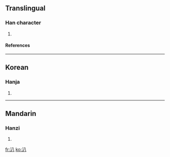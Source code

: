 ==Translingual==
===Han character===
{{Han char|rn=85|rad=水|as=02|sn=5|four=3810<sub>0</sub>|canj=水金 (EC), X水金 (XEC)}}
# {{defn|Han|sort=水02}}
====References====
{{Han ref|kx=0604.050|dkj=17106|dj=0998.020|hdz=31548.080|uh=6C43|ud=27715|bh=C9A2|bd=51618}}

----
==Korean==
===Hanja===
{{ko-hanja|hangeul=파|eumhun=|rv=pa|mr=p'a|y=pha}}
# {{defn|Korean}}

----
==Mandarin==
===Hanzi===
{{cmn-hanzi|pin=[[bīn]] (bin1)|wg=pin<sup>1</sup>}}
# {{defn|Mandarin}}

[[fr:汃]]
[[ko:汃]]
